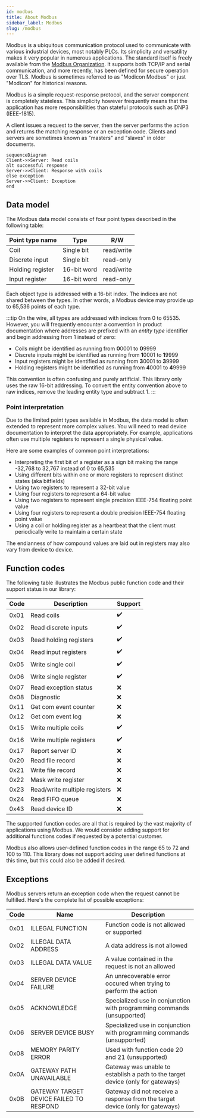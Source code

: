 ```yaml
---
id: modbus
title: About Modbus
sidebar_label: Modbus
slug: /modbus
---
```



Modbus is a ubiquitous communication protocol used to communicate with various industrial devices, most notably PLCs. Its simplicity and versatility makes
it very popular in numerous applications. The standard itself is freely available from the [Modbus Organization](https://modbus.org/). It supports both TCP/IP
and serial communication, and more recently, has been defined for secure operation over TLS. Modbus is sometimes referred to as "Modicon Modbus" or just
"Modicon" for historical reasons.

Modbus is a simple request-response protocol, and the server component is completely stateless. This simplicity however frequently means that the application
has more responsibilities than stateful protocols such as DNP3 (IEEE-1815).

A client issues a request to the server, then the server performs the action and returns the matching response or an exception code. Clients and servers are
sometimes known as "masters" and "slaves" in older documents.

```mermaid
sequenceDiagram
Client->>Server: Read coils
alt successful response
Server->>Client: Response with coils
else exception
Server->>Client: Exception
end
```

## Data model

The Modbus data model consists of four point types described in the following table:

| Point type name  | Type        | R/W        |
| ---------------- | ----------- | ---------- |
| Coil             | Single bit  | read/write |
| Discrete input   | Single bit  | read-only  |
| Holding register | 16-bit word | read/write |
| Input register   | 16-bit word | read-only  |

Each object type is addressed with a 16-bit index. The indices are not shared between the types.
In other words, a Modbus device may provide up to 65,536 points of each type.

:::tip
On the wire, all types are addressed with indices from 0 to 65535. However, you will frequently encounter a convention in product documentation where addresses
are prefixed with an *entity type* identifier and begin addressing from 1 instead of zero:

* Coils might be identified as running from **0**0001 to **0**9999
* Discrete inputs might be identified as running from **1**0001 to **1**9999
* Input registers might be identified as running from **3**0001 to **3**9999
* Holding registers might be identified as running from **4**0001 to **4**9999

This convention is often confusing and purely artificial. This library only uses the raw 16-bit addressing. To convert the entity convention above to raw indices,
remove the leading entity type and subtract 1.
:::

### Point interpretation

Due to the limited point types available in Modbus, the data model is often extended to represent more complex values. You will need to read device
documentation to interpret the data appropriately. For example, applications often use multiple registers to represent a single physical value.

Here are some examples of common point interpretations:

- Interpreting the first bit of a register as a sign bit making the range -32,768 to 32,767 instead of 0 to 65,535
- Using different bits within one or more registers to represent distinct states (aka bitfields)
- Using two registers to represent a 32-bit value
- Using four registers to represent a 64-bit value
- Using two registers to represent single precision IEEE-754 floating point value
- Using four registers to represent a double precision IEEE-754 floating point value
- Using a coil or holding register as a heartbeat that the client must periodically write to maintain a certain state

The endianness of how compound values are laid out in registers may also vary from device to device.

## Function codes

The following table illustrates the Modbus public function code and their support status in our library:

| Code | Description                   | Support |
| ---- | ----------------------------- | ------- |
| 0x01 | Read coils                    | ✔️    |
| 0x02 | Read discrete inputs          | ✔️    |
| 0x03 | Read holding registers        | ✔️    |
| 0x04 | Read input registers          | ✔️    |
| 0x05 | Write single coil             | ✔️    |
| 0x06 | Write single register         | ✔️    |
| 0x07 | Read exception status         | ❌       |
| 0x08 | Diagnostic                    | ❌       |
| 0x11 | Get com event counter         | ❌       |
| 0x12 | Get com event log             | ❌       |
| 0x15 | Write multiple coils          | ✔️    |
| 0x16 | Write multiple registers      | ✔️    |
| 0x17 | Report server ID              | ❌       |
| 0x20 | Read file record              | ❌       |
| 0x21 | Write file record             | ❌       |
| 0x22 | Mask write register           | ❌       |
| 0x23 | Read/write multiple registers | ❌       |
| 0x24 | Read FIFO queue               | ❌       |
| 0x43 | Read device ID                | ❌       |

The supported function codes are all that is required by the vast majority of applications using Modbus. We would consider adding support for additional
functions codes if requested by a potential customer.


Modbus also allows user-defined function codes in the range 65 to 72 and 100 to 110. This library does not support adding user defined functions at this time,
but this could also be added if desired.

## Exceptions

Modbus servers return an exception code when the request cannot be fulfilled. Here's the complete list of possible exceptions:

| Code | Name                                    | Description                                                                     |
| ---- | --------------------------------------- | ------------------------------------------------------------------------------- |
| 0x01 | ILLEGAL FUNCTION                        | Function code is not allowed or supported                                       |
| 0x02 | ILLEGAL DATA ADDRESS                    | A data address is not allowed                                                   |
| 0x03 | ILLEGAL DATA VALUE                      | A value contained in the request is not an allowed                              |
| 0x04 | SERVER DEVICE FAILURE                   | An unrecoverable error occured when trying to perform the action                |
| 0x05 | ACKNOWLEDGE                             | Specialized use in conjunction with programming commands (unsupported)          |
| 0x06 | SERVER DEVICE BUSY                      | Specialized use in conjunction with programming commands (unsupported)          |
| 0x08 | MEMORY PARITY ERROR                     | Used with function code 20 and 21 (unsupported)                                 |
| 0x0A | GATEWAY PATH UNAVAILABLE                | Gateway was unable to establish a path to the target device (only for gateways) |
| 0x0B | GATEWAY TARGET DEVICE FAILED TO RESPOND | Gateway did not receive a response from the target device (only for gateways)   |
